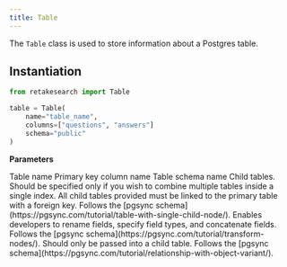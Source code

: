 ```yaml
---
title: Table
---
```


The `Table` class is used to store information about a Postgres table.

## Instantiation

```python Python
from retakesearch import Table

table = Table(
    name="table_name",
    columns=["questions", "answers"]
    schema="public"
)
```

**Parameters**

<ParamField body="name" type="str" required>
  Table name
</ParamField>
<ParamField body="columns" type="str" required>
  Primary key column name
</ParamField>
<ParamField body="columns" type="str" default="public">
  Table schema name
</ParamField>
<ParamField body="schema" type="Dict[str, Any]">
  Child tables. Should be specified only if you wish to combine multiple tables
  inside a single index. All child tables provided must be linked to the primary
  table with a foreign key. Follows the [pgsync
  schema](https://pgsync.com/tutorial/table-with-single-child-node/).
</ParamField>
<ParamField body="transform" type="Dict[str, Any]">
  Enables developers to rename fields, specify field types, and concatenate
  fields. Follows the [pgsync
  schema](https://pgsync.com/tutorial/transform-nodes/).
</ParamField>
<ParamField body="relationship" type="Dict[str, Any]">
  Should only be passed into a child table. Follows the [pgsync
  schema](https://pgsync.com/tutorial/relationship-with-object-variant/).
</ParamField>
